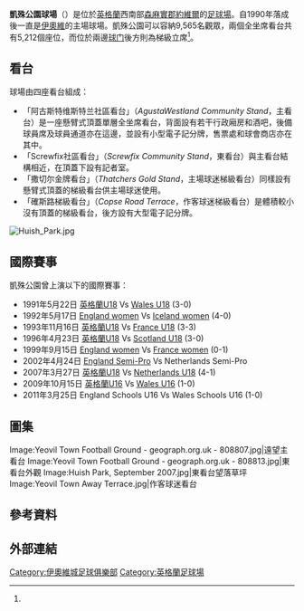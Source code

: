 {{noteTA|G1=足球|G2=FAcup
|1=zh-hans:约维尔; zh-hk:伊奧維;
|2=zh-hans:约维尔足球俱乐部; zh-hk:伊奧維城足球會;
}}
{{Infobox stadium
| name                = 凱殊公園<br>''Huish Park'' 
| image               = [[Image:External_Huish_Park.jpg|300px]]
| caption             = 2007年3月主看台外觀
| fullname            = 凱殊公園球場<br>（Huish Park Stadium） 
| location            = [[英格蘭|英格蘭]][[森麻實郡|森麻實郡]][[約維爾|約維爾]]
| coordinates         = {{Coord|50|57|1|N|2|40|29.57|W|type:landmark|display=inline,title}}
| built               = 1989-1990年
| opened              = 1990年8月4日
| renovated           = 
| expanded            = 
| owner               = Huish Park Stadium Partnership Ltd
| operator            = Yeovil Town
| surface             = [[禾草|天然草]]
| cost                = 350萬[[英鎊|英鎊]]
| architect           = 
| general_contractor  = 
| main_contractors    = 
| capacity            = 9,565人<br>（5,212個坐席）<ref name="Capacity">{{cite news |url=http://www.football-league.co.uk/clubs/20100801/yeovil-town_2293500_692102 |title=Yeovil Town |publisher=The Football League |accessdate=6 March 2013 |archive-url=https://web.archive.org/web/20130312002105/http://www.football-league.co.uk/clubs/20100801/yeovil-town_2293500_692102 |archive-date=2013-03-12 |dead-url=yes }}</ref>
| record_attendance   = 9,527人<br>[[约维尔足球俱乐部|伊奧維]] 對 [[列斯聯足球會|列斯聯]]
| dimensions          = {{convert|115|x|72|yd|m|0}}
| tenants             = [[约维尔足球俱乐部|伊奧維城足球會]]（1990-現在）
}}
'''凱殊公園球場'''（{{lang-en|'''Huish Park'''}}）是位於[[英格蘭|英格蘭]]西南部[[森麻實郡|森麻實郡]][[約維爾|約維爾]]的[[足球場|足球場]]。自1990年落成後一直是[[约维尔足球俱乐部|伊奧維]]的主場球場。凱殊公園可以容納9,565名觀眾，兩個全坐席看台共有5,212個座位，而位於兩邊[[球门|球门]]後方則為梯級立席<ref name="Capacity" />。
<!--
==歷史==
In January 1985 Yeovil started negotiations to sell [[Huish_(football_ground)|Huish]] and move to a new stadium in the Houndstone area of [[Yeovil|Yeovil]] on the site of an old army camp. Serious negotiations commenced between the club and Bartlett Construction regarding moving from Huish to a new site at Houndstone camp, the first meeting took place on 12 November 1985 when an offer of £1.3m was made for the Huish site. Following further meetings and more detailed plans being studied the offer was raised to over £2m early in 1986, when the directors agreed in principle for the move to go ahead. A company, Collier & Madge, who specialised in buying and selling supermarket sites was engaged to advise the club and to ensure the best possible price was obtained. 

On 15 December 1986 the club were informed by its advisors, Collier and Madge, that the offer of £2.4m now on the table was about as much as they could hope to receive. It was revealed that the new proposed site for the club was 20.75 acres of [[Freehold_(law)|Freehold land]] at Houndstone Camp with a further 4.2 acres being made available on a 999 year lease. The directors agreed in principle to the deal and [[Tesco|Tesco]] were insisting that contracts should be exchanged by the end of March 1987 with the building contractors having vacant possession by July 1988, further discussions were taking place with the [[South_Somerset|South Somerset District Council]] regarding developing the new site for recreational use and they set aside money to purchase the land.

At an [[Extraordinary_general_meeting|Extraordinary general meeting]] held on 25 August 1987, shareholders gave the go-ahead to "conclude negotiations with F. R. Bartlett Limited for the sale of Huish and to negotiate the development of the Houndstone site". The voting was 14,431 for and 1,356 against, giving a majority of 13,075, representing 91% in favour. On 15 September 1987, the Public Inquiry began which was to delay the proposed move for a long time, two days later the final agreement was signed.

On 21 March 1989, and after a wait of just over 20 months, the result of the Public Inquiry was made known. The Department of the Environment granted planning permission to develop Huish, therefore the move to Houndstone was now on. The first work at the new ground got underway in May 1989 when bore holes were drilled, a month later it was revealed that the cost of the new development had risen to £3.5m and that Bartletts had come forward with a further £400,000 bringing the total for the sale of Huish to £2.8m. On Sunday 1 April 1990, over 500 supporters viewed the new stadium at Houndstone, it was announced the new stadium would be called '''Huish Park'''.

The new Huish Park Stadium was opened with a [[Exhibition_game|friendly]] against [[Newcastle_United_F.C.|Newcastle United]] on 4 August 1990, ending in a 2-1 defeat in front of a crowd of 5,093. The first competitive match followed on 18 August 1990 with a [[Football_Conference|Football Conference]] match against [[Colchester_United_F.C.|Colchester United]], the 2-0 win for Yeovil resulted in Mickey Spencer scoring Yeovil's first competitive goal at the new ground. The first season at the new ground resulted in an average attendance of 2,639, an increase of 17.6%,<ref name="Avg Attendances">{{cite web |url=http://www.ciderspace.co.uk/ASP/statistics/average_attendances.asp |title=Yeovil Town Average Attendances |publisher=Ciderspace |accessdate=21 December 2011 }}</ref> and finished the season with an U18 international match between [[England_national_under-18_football_team|England]] and [[Wales_national_under-18_football_team|Wales]] attracting a bumper 6,153 crowd.

The [[1999–2000_in_English_football|1999–2000 season]] saw the proposal for the erection of a roof over the home terrace, the work eventually took place in early 2001, with the roof being completed for the match against [[Rushden_&_Diamonds_F.C.|Rushden & Diamonds]] with a then record crowd of 8,868.<ref>{{cite news |url=http://www.guardian.co.uk/football/2001/apr/23/match.sport12 |title=No resolution at Yeovil summit |publisher=The Guardian |date=23 April 2001 }}</ref>

Following Yeovil's promotion to [[The_Football_League|The Football League]] crowds increased by 30% to an average of 6,197 in the [[2003–04_in_English_football|2003–04 season]],<ref name="Avg Attendances" /> and on 25 April 2008 Yeovil's match against [[Leeds_United_A.F.C.|Leeds United]] saw the record attendance at the ground of 9,527.<ref>{{cite news |url=http://news.bbc.co.uk/sport1/hi/football/eng_div_2/7358705.stm |title=Yeovil Town 0-1 Leeds United |publisher=BBC Sport |date=25 April 2008 }}</ref>
-->
==看台==
球場由四座看台組成：
* 「阿古斯特维斯特兰社區看台」（''AgustaWestland Community Stand''，主看台）是一座懸臂式頂蓋單層全坐席看台，背面設有若干行政廂房和酒吧，後備球員席及球員通道亦在這邊，並設有小型電子記分牌，售票處和球會商店亦在其中。
* 「Screwfix社區看台」（''Screwfix Community Stand''，東看台）與主看台結構相近，在頂蓋下設有記者室。
* 「撒切尔金牌看台」（''Thatchers Gold Stand''，主場球迷梯級看台）同樣設有懸臂式頂蓋的梯級看台供主場球迷使用。
* 「確斯路梯級看台」（''Copse Road Terrace''，作客球迷梯級看台）是體積較小沒有頂蓋的梯級看台，後方設有大型電子記分牌。

[[File:Huish_Park.jpg|thumb]]
<br>

==國際賽事==
凱殊公園曾上演以下的國際賽事：
* 1991年5月22日 [[英格蘭18歲以下足球代表隊|英格蘭U18]] Vs [[Wales_national_under-18_football_team|Wales U18]] (3-0)
* 1992年5月17日 [[England_women's_national_football_team|England women]] Vs [[Iceland_women's_national_football_team|Iceland women]] (4-0)
* 1993年11月16日 [[英格蘭18歲以下足球代表隊|英格蘭U18]] Vs [[France_national_under-18_football_team|France U18]] (3-3)
* 1996年4月23日 [[英格蘭18歲以下足球代表隊|英格蘭U18]] Vs [[Scotland_national_under-18_football_team|Scotland U18]] (3-0)
* 1999年9月15日 [[England_women's_national_football_team|England women]] Vs [[France_women's_national_football_team|France women]] (0-1)
* 2002年4月24日 [[England_C_national_football_team|England Semi-Pro]] Vs Netherlands Semi-Pro
* 2007年3月27日 [[英格蘭18歲以下足球代表隊|英格蘭U18]] Vs [[Netherlands_national_under-18_football_team|Netherlands U18]] (4-1)
* 2009年10月15日 [[英格蘭16歲以下足球代表隊|英格蘭U16]] Vs [[Wales_national_under-16_football_team|Wales U16]] (1-0)
* 2011年3月25日 England Schools U16 Vs Wales Schools U16 (1-0)
<!--
==未來發展==
In March 2011, Yeovil Town announced plans for a brand new 3,500 seat stand to replace the current Away Terrace,<ref>{{cite news |url=http://www.ytfc.net/page/NewDevelopments/0,,10673~2321179,00.html |title=YTFC Plan Major New Developments |publisher=Yeovil Town FC |date=21 March 2011 }}{{Dead link|date=2019年4月 |bot=InternetArchiveBot |fix-attempted=yes }}</ref> in partnership with the current training pitches being redeveloped into retail land creating over 300 jobs in partnership with Chris Dawson, owner of [[The_Range_Home_and_Leisure|The Range Home and Leisure]].<ref>{{cite news |url=http://www.fcbusiness.co.uk/news/article/newsitem=1054/title=yeovil+town+announce+stadium+upgrade+plans |title=Yeovil Town announce stadium upgrade plans |publisher=FC Business |date=24 March 2011 |access-date=2013-06-05 |archive-url=https://web.archive.org/web/20130813005229/http://fcbusiness.co.uk/news/article/newsitem=1054/title=yeovil+town+announce+stadium+upgrade+plans |archive-date=2013-08-13 |dead-url=yes }}</ref> Following public consultation in late-November 2011 the plans for a new stand have dropped off the agenda with the retail development continuing as a new food store.<ref>{{cite news |url=http://www.ytfc.net/page/NewDevelopments/0,,10673~2533446,00.html |title=Development Plans Update - Dec 1st |publisher=Yeovil Town FC |date=1 December 2011 }}{{Dead link|date=2019年4月 |bot=InternetArchiveBot |fix-attempted=yes }}</ref>
-->
==圖集==
<gallery>
Image:Yeovil Town Football Ground - geograph.org.uk - 808807.jpg|遠望主看台
Image:Yeovil Town Football Ground - geograph.org.uk - 808813.jpg|東看台外觀
Image:Huish Park, September 2007.jpg|東看台望落草坪
Image:Yeovil Town Away Terrace.jpg|作客球迷看台
</gallery>

==參考資料==
{{Reflist}}

==外部連結==
{{Commons category|Huish Park}}

{{英冠球場}}

{{DEFAULTSORT:Huish Park}}
[[Category:伊奧維城足球俱樂部|Category:伊奧維城足球俱樂部]]
[[Category:英格蘭足球場|Category:英格蘭足球場]]